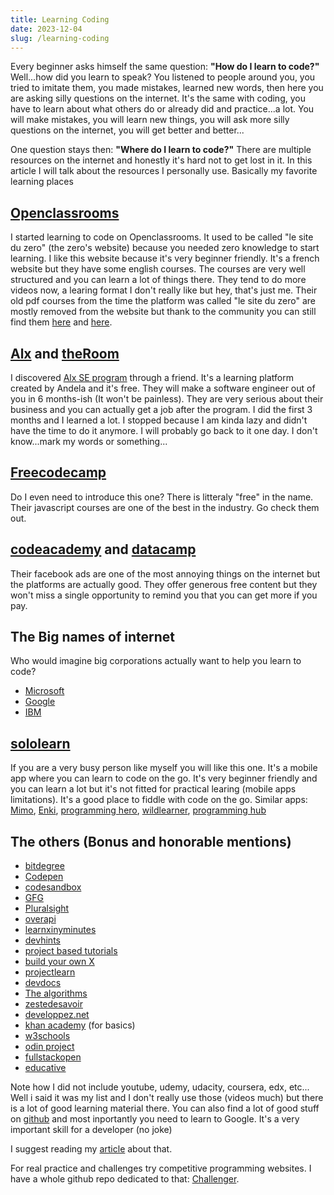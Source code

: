 ```yaml
---
title: Learning Coding
date: 2023-12-04
slug: /learning-coding
---
```


Every beginner asks himself the same question: **"How do I learn to code?"**
Well...how did you learn to speak? You listened to people around you,
you tried to imitate them, you made mistakes, learned new words, then here you are asking
silly questions on the internet. It's the same with coding, you have to learn about what others
do or already did and practice...a lot. You will make mistakes, you will learn new things, you will
ask more silly questions on the internet, you will get better and better...

One question stays then: **"Where do I learn to code?"**
There are multiple resources on the internet and honestly it's hard not to get lost in it.
In this article I will talk about the resources I personally use. Basically my favorite learning places

## [Openclassrooms](https://openclassrooms.com/fr/members/1cpcd2fcv2s9)

I started learning to code on Openclassrooms. It used to be called
"le site du zero" (the zero's website) because you needed zero knowledge to start learning.
I like this website because it's very beginner friendly. It's a french website but they have
some english courses. The courses are very well structured and you can learn a lot of things there.
They tend to do more videos now, a learing format I don't really like but hey, that's just me.
Their old pdf courses from the time the platform was called "le site du zero" are mostly removed from
the website but thank to the community you can still find them [here](http://sdz.tdct.org/) and
[here](https://github.com/kage0/site-du-zero-old-pdf).

## [Alx](https://www.alxafrica.com/) and [theRoom](https://member.theroom.com/profile/56e7f6e1-909c-42d9-8747-b6b369de4bbb)

I discovered [Alx SE program](https://intranet.alxswe.com/) through a friend. It's a learning platform created by Andela and it's free. They will make a
software engineer out of you in 6 months-ish (It won't be painless). They are very serious about their business
and you can actually get a job after the program. I did the first 3 months and I learned a lot. I stopped because
I am kinda lazy and didn't have the time to do it anymore. I will probably go back to it one day.
I don't know...mark my words or something...

## [Freecodecamp](https://www.freecodecamp.org/nairolf32)

Do I even need to introduce this one? There is litteraly "free" in the name.
Their javascript courses are one of the best in the industry. Go check them out.

## [codeacademy](https://www.codecademy.com/resources/cheatsheets/all) and [datacamp](https://www.datacamp.com/portfolio/florianedem)

Their facebook ads are one of the most annoying things on the internet
but the platforms are actually good. They offer generous free content but they won't miss a single
opportunity to remind you that you can get more if you pay.

## The Big names of internet

Who would imagine big corporations actually want to help you learn to code?

- [Microsoft](https://docs.microsoft.com/en-us/users/florianedemessi-2820/?source=docs)
- [Google](https://g.dev/nair0lf32)
- [IBM](https://www.ibm.com/training/mylearning/home)

## [sololearn](https://www.sololearn.com/profile/4507307/?ref=app)

If you are a very busy person like myself you will like this one. It's a mobile app
where you can learn to code on the go. It's very beginner friendly and you can learn a lot but it's
not fitted for practical learing (mobile apps limitations). It's a good place to fiddle with code
on the go. Similar apps: [Mimo](https://getmimo.com/), [Enki](https://www.enki.com/),
[programming hero](https://www.programming-hero.com/), [wildlearner](https://wildlearner.com/),
[programming hub](https://play.google.com/store/apps/details?id=com.freeit.java&hl=en&gl=US)

## The others (Bonus and honorable mentions)

- [bitdegree](https://www.bitdegree.org/courses/user/florian-edemessi-nair0lf321574868/profile)
- [Codepen](https://codepen.io/nair0lf32/)
- [codesandbox](https://codesandbox.io/u/nairolf32)
- [GFG](https://auth.geeksforgeeks.org/user/nairolf32/profile)
- [Pluralsight](https://app.pluralsight.com/profile/florian-edemessi)
- [overapi](https://overapi.com/)
- [learnxinyminutes](https://learnxinyminutes.com/)
- [devhints](https://devhints.io/)
- [project based tutorials](https://github.com/practical-tutorials/project-based-learning)
- [build your own X](https://build-your-own-x.vercel.app/)
- [projectlearn](https://projectlearn.io/)
- [devdocs](https://devdocs.io/)
- [The algorithms](https://the-algorithms.com/)
- [zestedesavoir](https://zestedesavoir.com/@nairolf32)
- [developpez.net](https://www.developpez.net/forums/u1227622/florian32/)
- [khan academy](https://fr.khanacademy.org/profile/me/) (for basics)
- [w3schools](https://www.w3schools.com/)
- [odin project](https://www.theodinproject.com/users/nairolf32)
- [fullstackopen](https://fullstackopen.com/fr/)
- [educative](https://www.educative.io/)

Note how I did not include youtube, udemy, udacity, coursera, edx, etc... Well i said it was
my list and I don't really use those (videos much) but there is a lot of good
learning material there. You can also find a lot of good stuff on [github](https://skills.github.com/)
and most inportantly you need to learn to Google. It's a very important skill for a developer (no joke)

I suggest reading my [article](https://nairolf32.github.io/learning-to-google) about that.

For real practice and challenges try competitive programming websites.
I have a whole github repo dedicated to that: [Challenger](https://dev.to/nairolf32/challenger).
